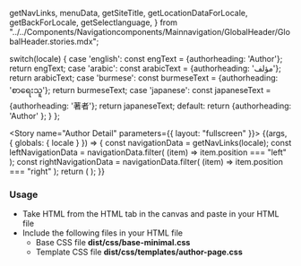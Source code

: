 
  getNavLinks,
  menuData,
  getSiteTitle,
  getLocationDataForLocale,
  getBackForLocale,
  getSelectlanguage,
} from "../../Components/Navigationcomponents/Mainnavigation/GlobalHeader/GlobalHeader.stories.mdx";

  switch(locale) {
    case 'english': const engText = {authorheading: 'Author'}; return engText;
    case 'arabic': const arabicText = {authorheading: 'مؤلف'}; return arabicText;
    case 'burmese': const burmeseText = {authorheading: 'စာရေးသူ'}; return burmeseText;
    case 'japanese': const japaneseText = {authorheading: '著者'}; return japaneseText;
    default:
      return {authorheading: 'Author' };
  }
};

<Meta title="Templates" />

<Story name="Author Detail" 
  parameters={{
    layout: "fullscreen"
  }}>
  {(args, { globals: { locale } }) => {
    const navigationData = getNavLinks(locale);
    const leftNavigationData = navigationData.filter(
      (item) => item.position === "left"
    );
    const rightNavigationData = navigationData.filter(
      (item) => item.position === "right"
    );
    return (
      <AuthorPage
        footerData={footerData(locale)}
        breadcrumbData={breadcrumbData(locale)}
        authorSummaryData={authorSummaryData(locale)}
        contentCardData={contentCardData(locale)}
        locale={locale}
        leftNavigationData={leftNavigationData}
        navigationData={navigationData}
        rightNavigationData={rightNavigationData}
        menuData={menuData(locale)}
        languageswitcherData={Languageswitcher(locale)}
        locationData={getLocationDataForLocale(locale)}
        langSelect={getSelectlanguage(locale)}
        backcaption={getBackForLocale(locale)}
        Authorlabel={getCaptionForLocale(locale)}
      ></AuthorPage>
    );
  }}
</Story>


### Usage
 
- Take HTML from the HTML tab in the canvas and paste in your HTML file
- Include the following files in your HTML file
  - Base CSS file **dist/css/base-minimal.css**
  - Template CSS file **dist/css/templates/author-page.css**